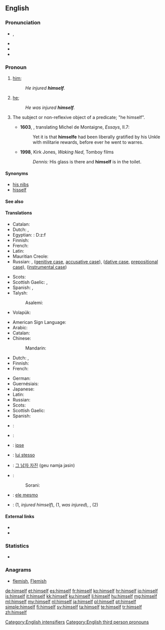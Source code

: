 ==English==

===Pronunciation===
* {{IPA|/hɪmˈsɛlf/}}, {{X-SAMPA|/hIm"sElf/}}
* {{audio|en-us-himself.ogg|Audio (US)}}
* {{rhymes|ɛlf}}
* {{hyphenation|him|self}}

===Pronoun===
{{en-pron|reflexive form of|he|desc=the third person singular, masculine, personal pronoun|Feminine|herself|neuter (nonhuman)|itself|neuter (human)|himself|plural|themselves}}

# {{reflexive}} [[him]]; {{non-gloss definition|the male object of a verb or preposition that also appears as the subject}}
#: ''He injured '''himself'''.''
# {{context|emphatic}} [[he]]; {{non-gloss definition|used as an intensifier, often to emphasize that the referent is the exclusive participant in the predicate}}
#: ''He was injured '''himself'''.''
# {{context|now|_|archaic|_|or|_|nonstandard}} The subject or non-reflexive object of a predicate; "he himself".
#* '''1603''', {{w|John Florio}}, translating Michel de Montaigne, ''Essays'', II.7:
#*: Yet it is that '''himselfe''' had been liberally gratified by his Unkle with militarie rewards, before ever he went to warres.
#* '''1998''', Kirk Jones, ''Waking Ned'', Tomboy films
#*: ''Dennis:'' His glass is there and '''himself''' is in the toilet.

====Synonyms====
* [[his nibs]]
* [[hisself]]

====See also====
{{English personal pronouns}}

====Translations====
{{trans-top|(reflexive) male person as the previously mentioned object}}
* Catalan: {{t+|ca|es}}
* Dutch: {{t+|nl|zich}},  {{t+|nl|zichzelf}}
* Egyptian: {{tø|egy|ḏzf|sc=Egyp}}: <hiero>D:z:f</hiero>
* Finnish: {{t+|fi|itsensä}}
* French: {{t+|fr|lui-même}}
* Latin: {{t+|la|ipse}}
* Mauritian Creole: {{tø|mfe|limem}}
* Russian: {{t+|ru|сам|m|tr=sam}}, {{t+|ru|себя|tr=sebjá}} ([[genitive case]], [[accusative case]]), {{t+|ru|себе|tr=sebé}} ([[dative case]], [[prepositional case]]), {{t+|ru|собой|tr=sobój}} ([[instrumental case]])
{{trans-mid}}
* Scots: {{tø|sco|himsel}}
* Scottish Gaelic: {{t-|gd|e}} {{qualifier|non-emphatic}}, {{t-|gd|esan}} {{qualifier|emphatic}}
* Spanish: {{t-|es|él mismo}}, {{t-|es|sí mismo}}
* Talysh:
*: Asalemi: {{qualifier|for all persons}} {{tø|tly|اشتن|tr=əštan}}
* Volapük: {{t-|vo|oki}}
{{trans-bottom}}

{{trans-top|(emphatic, exclusive) he}}
* American Sign Language: {{tø|ase|A@Chesthigh SmallFrontandback}}
* Arabic: {{t-|ar|نفسه|m|tr=nafsáhu}}
* Catalan: {{t-|ca|mateix}}
* Chinese:
*: Mandarin: {{t|cmn|他自己|tr=tā zìjǐ|sc=Hani}}
* Dutch: {{t+|nl|zelf}},  {{t+|nl|hijzelf}}
* Finnish: {{t+|fi|itse}}
* French: {{t+|fr|lui-même}}
{{trans-mid}}
* German: {{t-|de|er selbst}}
* Guernésiais: {{tø|roa-grn|li-mesme}}
* Japanese: {{t-|ja|彼自身|m|tr=かれじしん, kare-jishin}}
* Latin: {{t+|la|ipse}}
* Russian: {{t-|ru|он сам|m|tr=on sam}}
* Scots: {{tø|sco|himsel}}
* Scottish Gaelic: {{t-|gd|esan}}
* Spanish: {{t-|es|él mismo}}
{{trans-bottom}}

{{checktrans-top}}
* {{ttbc|Czech}}: {{t+|cs|sám|m}}
* {{ttbc|Hungarian}}: {{t+|hu|maga}}
* {{ttbc|ia}}: [[ipse]]
* {{ttbc|Italian}}: [[lui stesso]]
{{trans-mid}}
* {{ttbc|Korean}}: [[그 남자 자진]] (geu namja jasin)
* {{ttbc|Kurdish}}:
*: Sorani: {{t-|ku|خۆی|tr=xoi|sc=ku-Arab}}
* {{ttbc|Portuguese}}: [[ele mesmo]]
* {{ttbc|Swedish}}: {{t-|sv|sig själv}} (1, ''injured himself''), {{t+|sv|själv}} (1, ''was injured''), {{t-|sv|honom själv}}, {{t-|sv|han själv}} (2)
{{trans-bottom}}

====External links====
* {{R:Webster 1913}}
* {{R:Century 1911}}

===Statistics===
* {{rank|being|day|through|116|himself|go|how|long}}

===Anagrams===
* [[flemish#English|flemish]], [[Flemish#English|Flemish]]

[[Category:English intensifiers]]
[[Category:English third person pronouns]]

[[de:himself]]
[[et:himself]]
[[es:himself]]
[[fr:himself]]
[[ko:himself]]
[[hr:himself]]
[[io:himself]]
[[is:himself]]
[[it:himself]]
[[kk:himself]]
[[ku:himself]]
[[li:himself]]
[[hu:himself]]
[[mg:himself]]
[[ml:himself]]
[[my:himself]]
[[nl:himself]]
[[ja:himself]]
[[pl:himself]]
[[pt:himself]]
[[simple:himself]]
[[fi:himself]]
[[sv:himself]]
[[ta:himself]]
[[te:himself]]
[[tr:himself]]
[[zh:himself]]
